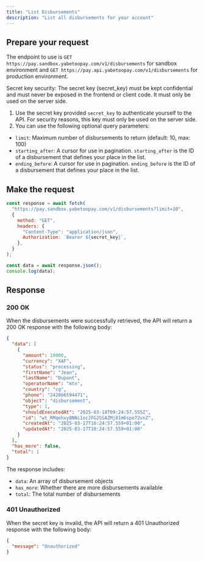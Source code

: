 ```yaml
---
title: "List Disbursements"
description: "List all disbursements for your account"
---
```


## Prepare your request

The endpoint to use is `GET https://pay.sandbox.yabetoopay.com/v1/disbursements` for sandbox environment and `GET https://pay.api.yabetoopay.com/v1/disbursements` for production environment.

<Note>
  Secret key security: The secret key (secret_key) must be kept confidential and
  must never be exposed in the frontend or client code. It must only be used on
  the server side.
</Note>

1. Use the secret key provided `secret_key` to authenticate yourself to the API. For security reasons, this key must only be used on the server side.
2. You can use the following optional query parameters:

- `limit`: Maximum number of disbursements to return (default: 10, max: 100)
- `starting_after`: A cursor for use in pagination. `starting_after` is the ID of a disbursement that defines your place in the list.
- `ending_before`: A cursor for use in pagination. `ending_before` is the ID of a disbursement that defines your place in the list.

## Make the request

```javascript
const response = await fetch(
  "https://pay.sandbox.yabetoopay.com/v1/disbursements?limit=10",
  {
    method: "GET",
    headers: {
      "Content-Type": "application/json",
      Authorization: `Bearer ${secret_key}`,
    },
  }
);

const data = await response.json();
console.log(data);
```

## Response

### 200 OK

When the disbursements were successfully retrieved, the API will return a 200 OK response with the following body:

```json
{
  "data": [
    {
      "amount": 10000,
      "currency": "XAF",
      "status": "processing",
      "firstName": "Jean",
      "lastName": "Dupont",
      "operatorName": "mtn",
      "country": "cg",
      "phone": "242066594471",
      "object": "disbursement",
      "type": 1,
      "shouldExecutedAt": "2025-03-18T09:24:57.555Z",
      "id": "wt_RMqehxy8NNi1ocJFG2SSAZMj81m6spo72vnZ",
      "createdAt": "2025-03-17T10:24:57.559+01:00",
      "updatedAt": "2025-03-17T10:24:57.559+01:00"
    }
  ],
  "has_more": false,
  "total": 1
}
```

The response includes:
- `data`: An array of disbursement objects
- `has_more`: Whether there are more disbursements available
- `total`: The total number of disbursements

### 401 Unauthorized

When the secret key is invalid, the API will return a 401 Unauthorized response with the following body:

```json
{
  "message": "Unauthorized"
}
```
